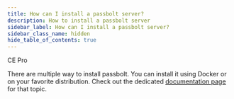 ```yaml
---
title: How can I install a passbolt server?
description: How to install a passbolt server
sidebar_label: How can I install a passbolt server?
sidebar_class_name: hidden
hide_table_of_contents: true
---
```



<div style={{display: "flex", gap: "1rem"}}>
  <Chips link="https://www.passbolt.com/ce/docker" isUnderMainTitle={true}>CE</Chips>
  <Chips link="https://www.passbolt.com/pricing/pro" isUnderMainTitle={true}>Pro</Chips>
</div>

There are multiple way to install passbolt. You can install it using Docker or on your favorite distribution. Check out the dedicated [documentation page](/hosting/install/) for that topic.
